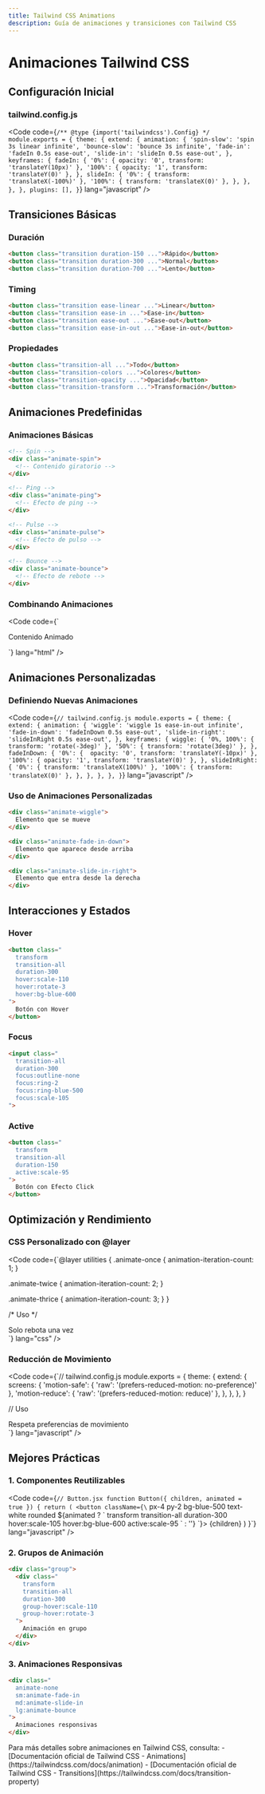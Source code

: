 ```yaml
---
title: Tailwind CSS Animations
description: Guía de animaciones y transiciones con Tailwind CSS
---
```



# Animaciones Tailwind CSS <Badge text="Configuración" variant="success" />

## Configuración Inicial <Badge text="Paso 1" variant="note" />

### tailwind.config.js
<Code code={`/** @type {import('tailwindcss').Config} */
module.exports = {
  theme: {
    extend: {
      animation: {
        'spin-slow': 'spin 3s linear infinite',
        'bounce-slow': 'bounce 3s infinite',
        'fade-in': 'fadeIn 0.5s ease-out',
        'slide-in': 'slideIn 0.5s ease-out',
      },
      keyframes: {
        fadeIn: {
          '0%': { opacity: '0', transform: 'translateY(10px)' },
          '100%': { opacity: '1', transform: 'translateY(0)' },
        },
        slideIn: {
          '0%': { transform: 'translateX(-100%)' },
          '100%': { transform: 'translateX(0)' },
        },
      },
    },
  },
  plugins: [],
}`} lang="javascript" />

## Transiciones Básicas <Badge text="Paso 2" variant="note" />

### Duración
```html
<button class="transition duration-150 ...">Rápido</button>
<button class="transition duration-300 ...">Normal</button>
<button class="transition duration-700 ...">Lento</button>
```

### Timing
```html
<button class="transition ease-linear ...">Linear</button>
<button class="transition ease-in ...">Ease-in</button>
<button class="transition ease-out ...">Ease-out</button>
<button class="transition ease-in-out ...">Ease-in-out</button>
```

### Propiedades
```html
<button class="transition-all ...">Todo</button>
<button class="transition-colors ...">Colores</button>
<button class="transition-opacity ...">Opacidad</button>
<button class="transition-transform ...">Transformación</button>
```

## Animaciones Predefinidas <Badge text="Paso 3" variant="note" />

### Animaciones Básicas
```html
<!-- Spin -->
<div class="animate-spin">
  <!-- Contenido giratorio -->
</div>

<!-- Ping -->
<div class="animate-ping">
  <!-- Efecto de ping -->
</div>

<!-- Pulse -->
<div class="animate-pulse">
  <!-- Efecto de pulso -->
</div>

<!-- Bounce -->
<div class="animate-bounce">
  <!-- Efecto de rebote -->
</div>
```

### Combinando Animaciones
<Code code={`<div class="
  animate-bounce
  hover:animate-spin
  transition-all
  duration-300
  ease-in-out
">
  Contenido Animado
</div>`} lang="html" />

## Animaciones Personalizadas <Badge text="Paso 4" variant="note" />

### Definiendo Nuevas Animaciones
<Code code={`// tailwind.config.js
module.exports = {
  theme: {
    extend: {
      animation: {
        'wiggle': 'wiggle 1s ease-in-out infinite',
        'fade-in-down': 'fadeInDown 0.5s ease-out',
        'slide-in-right': 'slideInRight 0.5s ease-out',
      },
      keyframes: {
        wiggle: {
          '0%, 100%': { transform: 'rotate(-3deg)' },
          '50%': { transform: 'rotate(3deg)' },
        },
        fadeInDown: {
          '0%': { 
            opacity: '0',
            transform: 'translateY(-10px)'
          },
          '100%': {
            opacity: '1',
            transform: 'translateY(0)'
          },
        },
        slideInRight: {
          '0%': { transform: 'translateX(100%)' },
          '100%': { transform: 'translateX(0)' },
        },
      },
    },
  },
}`} lang="javascript" />

### Uso de Animaciones Personalizadas
```html
<div class="animate-wiggle">
  Elemento que se mueve
</div>

<div class="animate-fade-in-down">
  Elemento que aparece desde arriba
</div>

<div class="animate-slide-in-right">
  Elemento que entra desde la derecha
</div>
```

## Interacciones y Estados <Badge text="Paso 5" variant="note" />

### Hover
```html
<button class="
  transform
  transition-all
  duration-300
  hover:scale-110
  hover:rotate-3
  hover:bg-blue-600
">
  Botón con Hover
</button>
```

### Focus
```html
<input class="
  transition-all
  duration-300
  focus:outline-none
  focus:ring-2
  focus:ring-blue-500
  focus:scale-105
">
```

### Active
```html
<button class="
  transform
  transition-all
  duration-150
  active:scale-95
">
  Botón con Efecto Click
</button>
```

## Optimización y Rendimiento <Badge text="Paso 6" variant="caution" />

### CSS Personalizado con @layer
<Code code={`@layer utilities {
  .animate-once {
    animation-iteration-count: 1;
  }
  
  .animate-twice {
    animation-iteration-count: 2;
  }
  
  .animate-thrice {
    animation-iteration-count: 3;
  }
}

/* Uso */
<div class="animate-bounce animate-once">
  Solo rebota una vez
</div>`} lang="css" />

### Reducción de Movimiento
<Code code={`// tailwind.config.js
module.exports = {
  theme: {
    extend: {
      screens: {
        'motion-safe': { 'raw': '(prefers-reduced-motion: no-preference)' },
        'motion-reduce': { 'raw': '(prefers-reduced-motion: reduce)' },
      },
    },
  },
}

// Uso
<div class="
  motion-safe:animate-bounce
  motion-reduce:transition-none
">
  Respeta preferencias de movimiento
</div>`} lang="javascript" />

## Mejores Prácticas <Badge text="Recomendado" variant="success" />

### 1. Componentes Reutilizables
<Code code={`// Button.jsx
function Button({ children, animated = true }) {
  return (
    <button className={\`
      px-4 py-2
      bg-blue-500
      text-white
      rounded
      \${animated ? \`
        transform
        transition-all
        duration-300
        hover:scale-105
        hover:bg-blue-600
        active:scale-95
      \` : ''}
    \`}>
      {children}
    </button>
  )
}`} lang="javascript" />

### 2. Grupos de Animación
```html
<div class="group">
  <div class="
    transform
    transition-all
    duration-300
    group-hover:scale-110
    group-hover:rotate-3
  ">
    Animación en grupo
  </div>
</div>
```

### 3. Animaciones Responsivas
```html
<div class="
  animate-none
  sm:animate-fade-in
  md:animate-slide-in
  lg:animate-bounce
">
  Animaciones responsivas
</div>
```

<Aside type="tip">
  Para más detalles sobre animaciones en Tailwind CSS, consulta:
  - [Documentación oficial de Tailwind CSS - Animations](https://tailwindcss.com/docs/animation)
  - [Documentación oficial de Tailwind CSS - Transitions](https://tailwindcss.com/docs/transition-property)
</Aside>
